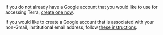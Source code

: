 If you do not already have a Google account that you would like to use for accessing Terra, [create one now](https://accounts.google.com/SignUp).

If you would like to create a Google account that is associated with your non-Gmail, institutional email address, follow [these instructions](https://support.terra.bio/hc/en-us/articles/360029186611).